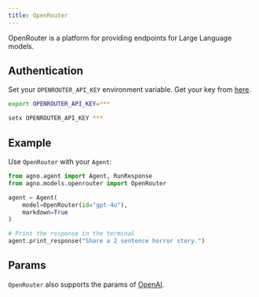 ```yaml
---
title: OpenRouter
---
```


OpenRouter is a platform for providing endpoints for Large Language models.

## Authentication

Set your `OPENROUTER_API_KEY` environment variable. Get your key from [here](https://openrouter.ai/settings/keys).

<CodeGroup>

```bash Mac
export OPENROUTER_API_KEY=***
```

```bash Windows
setx OPENROUTER_API_KEY ***
```

</CodeGroup>

## Example

Use `OpenRouter` with your `Agent`:

<CodeGroup>

```python agent.py
from agno.agent import Agent, RunResponse
from agno.models.openrouter import OpenRouter

agent = Agent(
    model=OpenRouter(id="gpt-4o"),
    markdown=True
)

# Print the response in the terminal
agent.print_response("Share a 2 sentence horror story.")

```

</CodeGroup>


## Params

<Snippet file="model-openrouter-params.mdx" />

`OpenRouter` also supports the params of [OpenAI](/models/openai).
